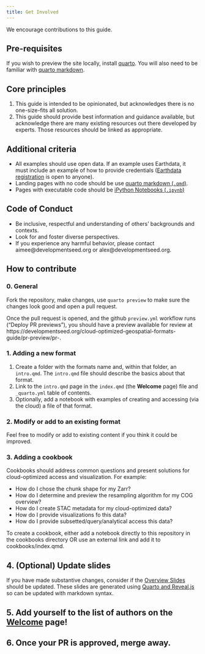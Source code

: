 ```yaml
---
title: Get Involved
---
```


We encourage contributions to this guide. 

## Pre-requisites

If you wish to preview the site locally, install [quarto](https://quarto.org/). You will also need to be familiar with [quarto markdown](https://quarto.org/docs/authoring/markdown-basics.html).

## Core principles

1. This guide is intended to be opinionated, but acknowledges there is no one-size-fits all solution.
2. This guide should provide best information and guidance available, but acknowledge there are many existing resources out there developed by experts. Those resources should be linked as appropriate.

## Additional criteria

* All examples should use open data. If an example uses Earthdata, it must include an example of how to provide credentials ([Earthdata registration](https://urs.earthdata.nasa.gov/users/new) is open to anyone).
* Landing pages with no code should be use [quarto markdown (`.qmd`)](https://quarto.org/docs/authoring/markdown-basics.html).
* Pages with executable code should be [iPython Notebooks (`.ipynb`)](https://ipython.org/notebook.html)

## Code of Conduct

* Be inclusive, respectful and understanding of others' backgrounds and contexts.
* Look for and foster diverse perspectives.
* If you experience any harmful behavior, please contact aimee@developmentseed.org or alex@developmentseed.org.

## How to contribute

### 0. General

Fork the repository, make changes, use `quarto preview` to make sure the changes look good and open a pull request.

Once the pull request is opened, and the github `preview.yml` workflow runs ("Deploy PR previews"), you should have a preview available for review at https://developmentseed.org/cloud-optimized-geospatial-formats-guide/pr-preview/pr-<YOUR-PR-NUMBER-HERE>.

### 1. Adding a new format

1. Create a folder with the formats name and, within that folder, an `intro.qmd`. The `intro.qmd` file should describe the basics about that format.
2. Link to the `intro.qmd` page in the `index.qmd` (the **Welcome** page) file and `_quarto.yml` table of contents.
3. Optionally, add a notebook with examples of creating and accessing (via the cloud) a file of that format.

### 2. Modify or add to an existing format

Feel free to modify or add to existing content if you think it could be improved.

### 3. Adding a cookbook

Cookbooks should address common questions and present solutions for cloud-optimized access and visualization. For example:

* How do I chose the chunk shape for my Zarr?
* How do I determine and preview the resampling algorithm for my COG overview?
* How do I create STAC metadata for my cloud-optimized data?
* How do I provide visualizations fo this data?
* How do I provide subsetted/query/analytical access this data?

To create a cookbook, either add a notebook directly to this repository in the cookbooks directory OR use an external link and add it to cookbooks/index.qmd.

## 4. (Optional) Update slides

If you have made substantive changes, consider if the [Overview Slides](./overview.qmd) should be updated. These slides are generated using [Quarto and Reveal.js](https://quarto.org/docs/presentations/revealjs/) so can be updated with markdown syntax.

## 5. Add yourself to the list of authors on the [Welcome](./index.qmd#authors) page!

## 6. Once your PR is approved, merge away.
